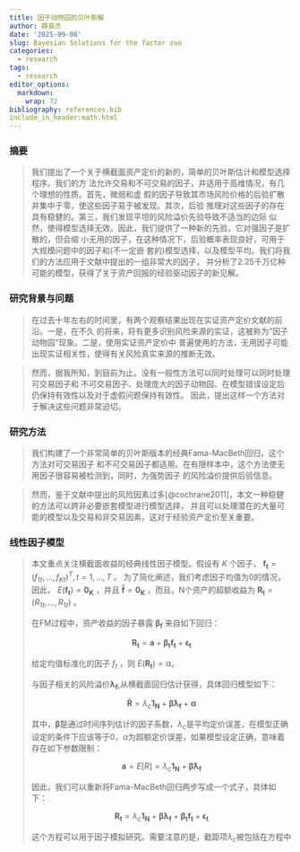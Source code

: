 ```yaml
---
title: 因子动物园的贝叶斯解
author: 薛英杰
date: '2025-09-08'
slug: Bayesian Solutions for the factor zoo
categories:
  - research
tags:
  - research
editor_options: 
  markdown: 
    wrap: 72
bibliography: references.bib
include_in_header:math.html
---
```


### 摘要

> 我们提出了一个关于横截面资产定价的新的，简单的贝叶斯估计和模型选择程序。我们的方 法允许交易和不可交易的因子，并适用于高维情况，有几个理想的性质。首先，微弱和虚 假的因子导致其市场风险价格的后验扩散并集中于零，使这些因子易于被发现。其次，后验 推理对这些因子的存在具有稳健的。第三，我们发现平坦的风险溢价先验导致不适当的边际 似然，使得模型选择无效。因此，我们提供了一种新的先验，它对强因子是扩散的，但会缩 小无用的因子，在这种情况下，后验概率表现良好，可用于大规模问题中的因子和(不一定嵌 套的)模型选择，以及模型平均。我们将我们的方法应用于文献中提出的一组非常大的因子， 并分析了2.25千万亿种可能的模型，获得了关于资产回报的经验驱动因子的新见解。

### 研究背景与问题

> 在过去十年左右的时间里，有两个观察结果出现在实证资产定价文献的前沿。一是，在不久 的将来，将有更多识别风险来源的实证，这被称为"因子动物园"现象。二是，使用实证资产定价中 普遍使用的方法，无用因子可能出现实证相关性，使得有关风险真实来源的推断无效。

> 然而，据我所知，到目前为止。没有一般性方法可以同时处理可以同时处理可交易因子和 不可交易因子、处理庞大的因子动物园、在模型错误设定后仍保持有效性以及对于虚假问题保持有效性。 因此，提出这样一个方法对于解决这些问题非常迫切。

### 研究方法

> 我们构建了一个非常简单的贝叶斯版本的经典Fama-MacBeth回归，这个方法对可交易因子 和不可交易因子都适用。在有限样本中，这个方法使无用因子很容易被检测到，同时，为强势因子 的风险溢价提供后验信息。

> 然而，鉴于文献中提出的风险因素过多[@cochrane2011]，本文一种稳健的方法可以跨非必要嵌套模型进行模型选择， 并且可以处理潜在的大量可能的模型以及交易和非交易因素，这对于经验资产定价至关重要。

### 线性因子模型

> 本文重点关注横截面收益的经典线性因子模型。假设有 $K$ 个因子， $\mathbf{f_t}=(f_{1t},\dots,f_{Kt})^T,t=1,\dots,T$ 。 为了简化阐述，我们考虑因子均值为0的情况，因此， $E(\mathbf{f_t})=\mathbf{0_K}$ ，并且 $\mathbf{\bar{f}}=\mathbf{0_K}$ ，而且，N个资产的超额收益为 $\mathbf{R_t}=(R_{1t},\dots,R_{1t })$ 。
>
> 在FM过程中，资产收益的因子暴露 $\mathbf{\beta_f}$ 来自如下回归：
>
> $$
> \begin{equation}
> \mathbf{R_t}=\mathbf{a}+\mathbf{\beta_tf_t}+\mathbf{\epsilon_t} \tag{1}
> \end{equation}
> $$
>
> 给定均值标准化的因子 $f_t$ ，则 $E(\mathbf{R_t})=\alpha$。
>
> 与因子相关的风险溢价$\mathbf{\lambda_f}$,从横截面回归估计获得，具体回归模型如下：
>
> $$
> \mathbf{\bar{R}}=\lambda_c\mathbf{1_N}+\mathbf{\hat{\beta}\lambda_f}+\mathbf{\alpha} \tag{2}
> $$
>
> 其中，$\mathbf{\hat{\beta}}$是通过时间序列估计的因子系数，$\lambda_c$是平均定价误差，在模型正确设定的条件下应该等于0，$\alpha$为超额定价误差，如果模型设定正确，意味着存在如下参数限制：
>
> $$
> \mathbf{a}=E[R]=\lambda_c\mathbf{1_N}+\mathbf{\hat{\beta}\lambda_f}
> $$
>
> 因此，我们可以重新将Fama-MacBeth回归两步写成一个式子，具体如下：
>
> $$
> \mathbf{R_t}=\lambda_c\mathbf{1_N}+\mathbf{\beta\lambda_f}+\mathbf{\beta_tf_t}+\mathbf{\epsilon_t}\tag{3}
> $$
>
> 这个方程可以用于因子模拟研究。需要注意的是，截距项$\lambda_c$被包括在方程中
